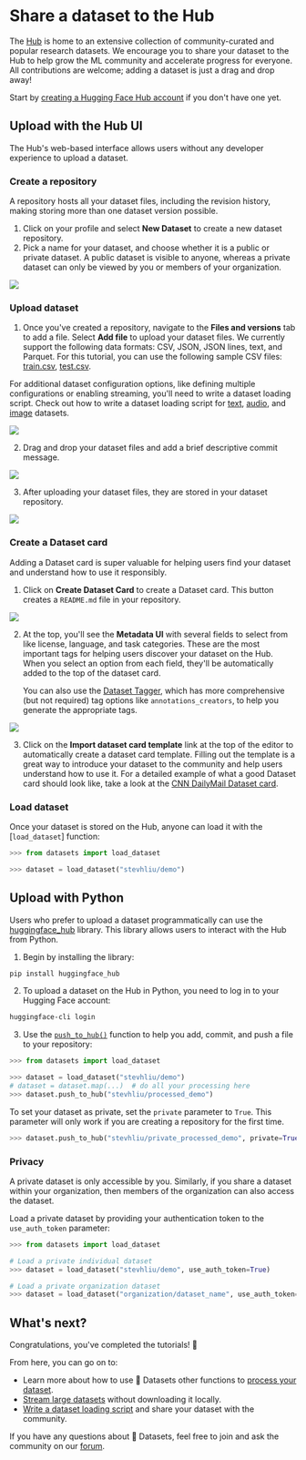 # Share a dataset to the Hub

The [Hub](https://huggingface.co/datasets) is home to an extensive collection of community-curated and popular research datasets. We encourage you to share your dataset to the Hub to help grow the ML community and accelerate progress for everyone. All contributions are welcome; adding a dataset is just a drag and drop away!

Start by [creating a Hugging Face Hub account](https://huggingface.co/join) if you don't have one yet.

## Upload with the Hub UI

The Hub's web-based interface allows users without any developer experience to upload a dataset.

### Create a repository

A repository hosts all your dataset files, including the revision history, making storing more than one dataset version possible.

1. Click on your profile and select **New Dataset** to create a new dataset repository. 
2. Pick a name for your dataset, and choose whether it is a public or private dataset. A public dataset is visible to anyone, whereas a private dataset can only be viewed by you or members of your organization.

<div class="flex justify-center">
    <img src="https://huggingface.co/datasets/huggingface/documentation-images/resolve/main/datasets/create_repo.png"/>
</div>

### Upload dataset

1. Once you've created a repository, navigate to the **Files and versions** tab to add a file. Select **Add file** to upload your dataset files. We currently support the following data formats: CSV, JSON, JSON lines, text, and Parquet. For this tutorial, you can use the following sample CSV files: <a href="https://huggingface.co/datasets/stevhliu/demo/raw/main/train.csv" download>train.csv</a>, <a href="https://huggingface.co/datasets/stevhliu/demo/raw/main/test.csv" download>test.csv</a>.

<Tip warning={true}>

For additional dataset configuration options, like defining multiple configurations or enabling streaming, you'll need to write a dataset loading script. Check out how to write a dataset loading script for <a href="https://huggingface.co/docs/datasets/dataset_script#create-a-dataset-loading-script"><span class="underline decoration-green-400 decoration-2 font-semibold">text</span></a>, <a href="https://huggingface.co/docs/datasets/audio_dataset#loading-script"><span class="underline decoration-pink-400 decoration-2 font-semibold">audio</span></a>, and <a href="https://huggingface.co/docs/datasets/image_dataset#loading-script"><span class="underline decoration-yellow-400 decoration-2 font-semibold">image</span></a> datasets.

</Tip>

<div class="flex justify-center">
    <img src="https://huggingface.co/datasets/huggingface/documentation-images/resolve/main/datasets/upload_files.png"/>
</div>

2. Drag and drop your dataset files and add a brief descriptive commit message.

<div class="flex justify-center">
    <img src="https://huggingface.co/datasets/huggingface/documentation-images/resolve/main/datasets/commit_files.png"/>
</div>

3. After uploading your dataset files, they are stored in your dataset repository.

<div class="flex justify-center">
    <img src="https://huggingface.co/datasets/huggingface/documentation-images/resolve/main/datasets/files_stored.png"/>
</div>

### Create a Dataset card

Adding a Dataset card is super valuable for helping users find your dataset and understand how to use it responsibly.

1. Click on **Create Dataset Card** to create a Dataset card. This button creates a `README.md` file in your repository.

<div class="flex justify-center">
    <img src="https://huggingface.co/datasets/huggingface/documentation-images/resolve/main/datasets/dataset_card.png"/>
</div>

2. At the top, you'll see the **Metadata UI** with several fields to select from like license, language, and task categories. These are the most important tags for helping users discover your dataset on the Hub. When you select an option from each field, they'll be automatically added to the top of the dataset card.

    You can also use the [Dataset Tagger](https://huggingface.co/spaces/huggingface/datasets-tagging), which has more comprehensive (but not required) tag options like `annotations_creators`, to help you generate the appropriate tags.

<div class="flex justify-center">
    <img src="https://huggingface.co/datasets/huggingface/documentation-images/resolve/main/datasets/metadata_ui.png"/>
</div>

3. Click on the **Import dataset card template** link at the top of the editor to automatically create a dataset card template. Filling out the template is a great way to introduce your dataset to the community and help users understand how to use it. For a detailed example of what a good Dataset card should look like, take a look at the [CNN DailyMail Dataset card](https://huggingface.co/datasets/cnn_dailymail).

### Load dataset

Once your dataset is stored on the Hub, anyone can load it with the [`load_dataset`] function:

```py
>>> from datasets import load_dataset

>>> dataset = load_dataset("stevhliu/demo")
```

## Upload with Python

Users who prefer to upload a dataset programmatically can use the [huggingface_hub](https://huggingface.co/docs/huggingface_hub/index) library. This library allows users to interact with the Hub from Python. 

1. Begin by installing the library:

```bash
pip install huggingface_hub
```

2. To upload a dataset on the Hub in Python, you need to log in to your Hugging Face account:

```bash
huggingface-cli login
```

3. Use the [`push_to_hub()`](https://huggingface.co/docs/datasets/main/en/package_reference/main_classes#datasets.DatasetDict.push_to_hub) function to help you add, commit, and push a file to your repository:

```py
>>> from datasets import load_dataset

>>> dataset = load_dataset("stevhliu/demo")
# dataset = dataset.map(...)  # do all your processing here
>>> dataset.push_to_hub("stevhliu/processed_demo")
```

To set your dataset as private, set the `private` parameter to `True`. This parameter will only work if you are creating a repository for the first time.

```py
>>> dataset.push_to_hub("stevhliu/private_processed_demo", private=True)
```

### Privacy

A private dataset is only accessible by you. Similarly, if you share a dataset within your organization, then members of the organization can also access the dataset.

Load a private dataset by providing your authentication token to the `use_auth_token` parameter:

```py
>>> from datasets import load_dataset

# Load a private individual dataset
>>> dataset = load_dataset("stevhliu/demo", use_auth_token=True)

# Load a private organization dataset
>>> dataset = load_dataset("organization/dataset_name", use_auth_token=True)
```

## What's next?

Congratulations, you've completed the tutorials! 🥳

From here, you can go on to:

- Learn more about how to use 🤗 Datasets other functions to [process your dataset](process).
- [Stream large datasets](stream) without downloading it locally.
- [Write a dataset loading script](dataset_script) and share your dataset with the community.

If you have any questions about 🤗 Datasets, feel free to join and ask the community on our [forum](https://discuss.huggingface.co/c/datasets/10).

